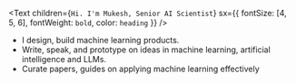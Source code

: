 <Text
  children={`Hi. I'm Mukesh, Senior AI Scientist`}
  sx={{ fontSize: [4, 5, 6], fontWeight: `bold`, color: `heading` }}
/>

- I design, build machine learning products.
- Write, speak, and prototype on ideas in machine learning, artificial intelligence and LLMs.
- Curate papers, guides on applying machine learning effectively
